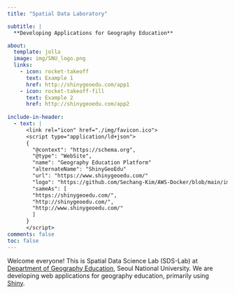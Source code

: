 ```yaml
---
title: "Spatial Data Laboratory"

subtitle: |
  **Developing Applications for Geography Education**

about:
  template: jolla
  image: img/SNU_logo.png
  links: 
    - icon: rocket-takeoff
      text: Example 1
      href: http://shinygeoedu.com/app1
    - icon: rocket-takeoff-fill
      text: Example 2
      href: http://shinygeoedu.com/app2
      
include-in-header:
  - text: |
      <link rel="icon" href="./img/favicon.ico">
      <script type="application/ld+json">
      {
        "@context": "https://schema.org",
        "@type": "WebSite",
        "name": "Geography Education Platform"
        "alternateName": "ShinyGeoEdu"
        "url": "https://www.shinygeoedu.com/"
        "logo": "https://github.com/Sechang-Kim/AWS-Docker/blob/main/img/android-chrome-512x512.png"
        "sameAs": [
        "https://shinygeoedu.com/",
        "http://shinygeoedu.com/",
        "http://www.shinygeoedu.com/"
        ]
      }
      </script>
comments: false
toc: false
---
```


Welcome everyone! This is Spatial Data Science Lab (SDS-Lab) at [Department of Geography Education](https://geoedu.snu.ac.kr), Seoul National University. We are developing web applications for geography education, primarily using [Shiny](https://shiny.posit.co/).
